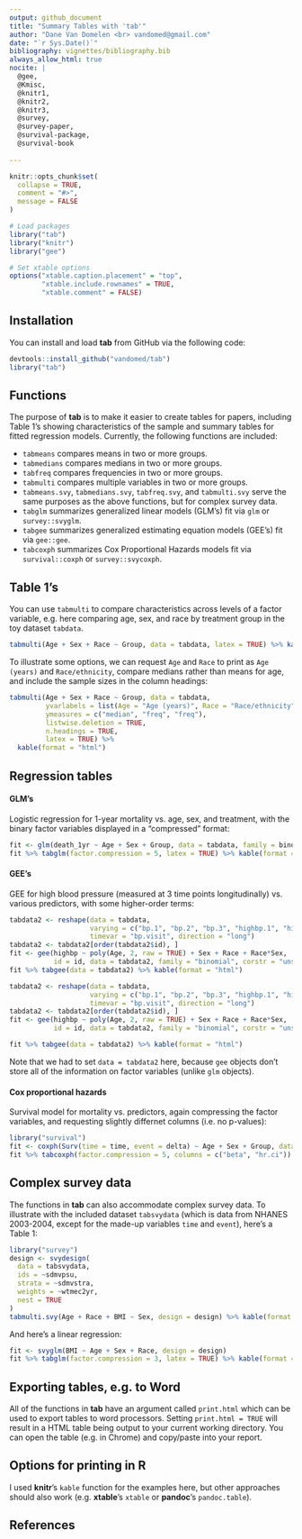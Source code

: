 ```yaml
---
output: github_document
title: "Summary Tables with 'tab'"
author: "Dane Van Domelen <br> vandomed@gmail.com"
date: "`r Sys.Date()`"
bibliography: vignettes/bibliography.bib
always_allow_html: true
nocite: | 
  @gee, 
  @Kmisc, 
  @knitr1,
  @knitr2,
  @knitr3,
  @survey, 
  @survey-paper, 
  @survival-package, 
  @survival-book
  
---
```


<!-- README.md is generated from README.Rmd. Please edit that file -->

```r
knitr::opts_chunk$set(
  collapse = TRUE,
  comment = "#>", 
  message = FALSE
)

# Load packages
library("tab")
library("knitr")
library("gee")

# Set xtable options
options("xtable.caption.placement" = "top", 
        "xtable.include.rownames" = TRUE, 
        "xtable.comment" = FALSE)
```

## Installation

You can install and load **tab** from GitHub via the following code:

```r
devtools::install_github("vandomed/tab")
library("tab")
```

## Functions

The purpose of **tab** is to make it easier to create tables for papers, including Table 1's showing characteristics of the sample and summary tables for fitted regression models. Currently, the following functions are included:

* `tabmeans` compares means in two or more groups.
* `tabmedians` compares medians in two or more groups.
* `tabfreq` compares frequencies in two or more groups. 
* `tabmulti` compares multiple variables in two or more groups.
* `tabmeans.svy`, `tabmedians.svy`, `tabfreq.svy`, and `tabmulti.svy` serve the same purposes as the above functions, but for complex survey data.
* `tabglm` summarizes generalized linear models (GLM's) fit via `glm` or `survey::svyglm`. 
* `tabgee` summarizes generalized estimating equation models (GEE's) fit via `gee::gee`. 
* `tabcoxph` summarizes Cox Proportional Hazards models fit via `survival::coxph` or `survey::svycoxph`.

## Table 1's

<!-- A toy dataset called `tabdata` is included in **tab** package. It is a data frame with 15 variables and 300 observations. Let's take a look: -->

<!-- ```{r toydata} -->
<!-- library("tab") -->
<!-- head(tabdata) -->
<!-- ``` -->

You can use `tabmulti` to compare characteristics across levels of a factor variable, e.g. here comparing age, sex, and race by treatment group in the toy dataset `tabdata`.

```r
tabmulti(Age + Sex + Race ~ Group, data = tabdata, latex = TRUE) %>% kable(format = "html")
```

To illustrate some options, we can request `Age` and `Race` to print as `Age (years)` and `Race/ethnicity`, compare medians rather than means for age, and include the sample sizes in the column headings:

```r
tabmulti(Age + Sex + Race ~ Group, data = tabdata,
         yvarlabels = list(Age = "Age (years)", Race = "Race/ethnicity"),
         ymeasures = c("median", "freq", "freq"),
         listwise.deletion = TRUE,
         n.headings = TRUE, 
         latex = TRUE) %>%
  kable(format = "html")
```


## Regression tables

#### GLM's

Logistic regression for 1-year mortality vs. age, sex, and treatment, with the 
binary factor variables displayed in a "compressed" format:

```r
fit <- glm(death_1yr ~ Age + Sex + Group, data = tabdata, family = binomial)
fit %>% tabglm(factor.compression = 5, latex = TRUE) %>% kable(format = "html")
```

#### GEE's

GEE for high blood pressure (measured at 3 time points longitudinally) vs. 
various predictors, with some higher-order terms:

```r
tabdata2 <- reshape(data = tabdata,
                    varying = c("bp.1", "bp.2", "bp.3", "highbp.1", "highbp.2", "highbp.3"),
                    timevar = "bp.visit", direction = "long")
tabdata2 <- tabdata2[order(tabdata2$id), ]
fit <- gee(highbp ~ poly(Age, 2, raw = TRUE) + Sex + Race + Race*Sex,
           id = id, data = tabdata2, family = "binomial", corstr = "unstructured")
fit %>% tabgee(data = tabdata2) %>% kable(format = "html")
```

```r
tabdata2 <- reshape(data = tabdata,
                    varying = c("bp.1", "bp.2", "bp.3", "highbp.1", "highbp.2", "highbp.3"),
                    timevar = "bp.visit", direction = "long")
tabdata2 <- tabdata2[order(tabdata2$id), ]
fit <- gee(highbp ~ poly(Age, 2, raw = TRUE) + Sex + Race + Race*Sex,
           id = id, data = tabdata2, family = "binomial", corstr = "unstructured")
```

```r
fit %>% tabgee(data = tabdata2) %>% kable(format = "html")
```

Note that we had to set `data = tabdata2` here, because `gee` objects don't store all of the information on factor variables (unlike `glm` objects).


#### Cox proportional hazards

Survival model for mortality vs. predictors, again compressing the factor variables, and requesting slightly differnet columns (i.e. no p-values):

```r
library("survival")
fit <- coxph(Surv(time = time, event = delta) ~ Age + Sex + Group, data = tabdata)
fit %>% tabcoxph(factor.compression = 5, columns = c("beta", "hr.ci")) %>% kable(format = "html")
```


## Complex survey data

The functions in **tab** can also accommodate complex survey data. To illustrate with the included dataset `tabsvydata` (which is data from NHANES 2003-2004, except for the made-up variables `time` and `event`), here's a Table 1:

```r
library("survey")
design <- svydesign(
  data = tabsvydata,
  ids = ~sdmvpsu,
  strata = ~sdmvstra,
  weights = ~wtmec2yr,
  nest = TRUE
)
tabmulti.svy(Age + Race + BMI ~ Sex, design = design) %>% kable(format = "html")
```

And here's a linear regression:

```r
fit <- svyglm(BMI ~ Age + Sex + Race, design = design)
fit %>% tabglm(factor.compression = 3, latex = TRUE) %>% kable(format = "html")
```


## Exporting tables, e.g. to Word

All of the functions in **tab** have an argument called `print.html` which can 
be used to export tables to word processors. Setting `print.html = TRUE` will 
result in a HTML table being output to your current working directory. You can 
open the table (e.g. in Chrome) and copy/paste into your report.


## Options for printing in R

I used **knitr**'s `kable` function for the examples here, but other approaches 
should also work (e.g. **xtable**'s `xtable` or **pandoc**'s `pandoc.table`).


## References
